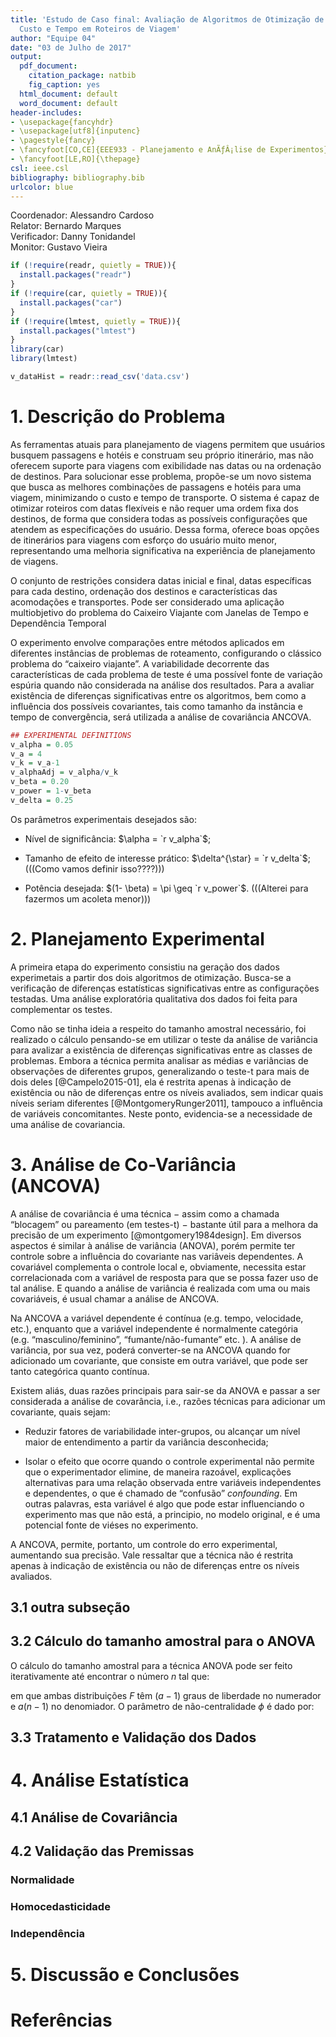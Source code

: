 ```yaml
---
title: 'Estudo de Caso final: Avaliação de Algoritmos de Otimização de
  Custo e Tempo em Roteiros de Viagem'
author: "Equipe 04"
date: "03 de Julho de 2017"
output:
  pdf_document:
    citation_package: natbib
    fig_caption: yes
  html_document: default
  word_document: default
header-includes:
- \usepackage{fancyhdr}
- \usepackage[utf8]{inputenc}
- \pagestyle{fancy}
- \fancyfoot[CO,CE]{EEE933 - Planejamento e AnÃƒÂ¡lise de Experimentos}
- \fancyfoot[LE,RO]{\thepage}
csl: ieee.csl
bibliography: bibliography.bib
urlcolor: blue
---  
```

Coordenador: Alessandro Cardoso    
Relator: Bernardo Marques   
Verificador: Danny Tonidandel   
Monitor: Gustavo Vieira

```r
if (!require(readr, quietly = TRUE)){
  install.packages("readr")
}
if (!require(car, quietly = TRUE)){
  install.packages("car")
}
if (!require(lmtest, quietly = TRUE)){
  install.packages("lmtest")
}
library(car)
library(lmtest)

v_dataHist = readr::read_csv('data.csv')
```

# 1. Descrição do Problema

As ferramentas atuais para planejamento de viagens permitem que usuários busquem passagens e hotéis e construam seu próprio itinerário, mas não oferecem suporte para viagens com exibilidade nas datas ou na ordenação de destinos. Para solucionar esse problema, propõe-se um novo sistema que busca as melhores combinações de passagens e hotéis para uma viagem, minimizando o custo e tempo de transporte. O sistema é capaz de otimizar roteiros com datas flexíveis e não requer uma ordem fixa dos destinos, de forma que considera todas as possíveis configurações que atendem as especificações do usuário. Dessa forma, oferece boas opções de itinerários para viagens com esforço do usuário muito menor, representando uma melhoria significativa na experiência de planejamento de viagens.

O conjunto de restrições considera datas inicial e final, datas específicas para cada destino, ordenação dos destinos e características das acomodações e transportes. Pode ser considerado uma aplicação multiobjetivo do problema do Caixeiro Viajante com Janelas de Tempo e Dependência Temporal

O experimento envolve comparações entre métodos aplicados em diferentes instâncias de problemas de roteamento, configurando o clássico problema do "caixeiro viajante". A variabilidade decorrente das características de cada problema de teste é uma possível fonte de variação espúria quando não considerada na análise dos resultados. Para a avaliar existência de diferenças significativas entre os algoritmos, bem como a influência dos possíveis covariantes, tais como tamanho da instância e tempo de convergência, será utilizada a análise de covariância ANCOVA.

```r
## EXPERIMENTAL DEFINITIONS
v_alpha = 0.05
v_a = 4
v_k = v_a-1
v_alphaAdj = v_alpha/v_k
v_beta = 0.20
v_power = 1-v_beta
v_delta = 0.25
```
Os parâmetros experimentais desejados são:

* Nível de significância: $\alpha = `r v_alpha`$;

* Tamanho de efeito de interesse prático: $\delta^{\star} = `r v_delta`$;
(((Como vamos definir isso????)))

* Potência desejada: $(1- \beta) = \pi \geq `r v_power`$.
(((Alterei para fazermos um acoleta menor)))

# 2. Planejamento Experimental
A primeira etapa do experimento consistiu na geração dos dados experimetais a partir dos dois algoritmos de otimização. Busca-se a verificação de diferenças estatísticas significativas entre as configurações testadas. Uma análise exploratória qualitativa dos dados foi feita para complementar os testes. 

Como não se tinha ideia a respeito do tamanho amostral necessário, foi realizado o cálculo pensando-se em utilizar o teste da análise de variância para avalizar a existência de diferenças significativas entre as classes de problemas. Embora a técnica permita analisar as médias e variâncias de observações de diferentes grupos, generalizando o teste-t para mais de dois deles [@Campelo2015-01], ela é restrita apenas à indicação de existência ou não de diferenças entre os níveis avaliados, sem indicar quais níveis seriam diferentes [@MontgomeryRunger2011], tampouco a influência de variáveis concomitantes.  Neste ponto, evidencia-se a necessidade de uma análise de covariancia.

# 3. Análise de Co-Variância (ANCOVA)
A análise de covariância é uma técnica $-$ assim como a chamada "blocagem" ou pareamento (em testes-t) $-$ bastante útil para a melhora da precisão de um experimento [@montgomery1984design]. Em diversos aspectos é similar à análise de variância (ANOVA), porém permite ter controle sobre a influência do covariante nas variâveis dependentes. A covariável complementa o controle local e, obviamente, necessita estar correlacionada com a variável de resposta para que se possa fazer uso de tal análise. E quando a análise de variância é realizada com uma ou mais covariáveis, é usual chamar a análise de ANCOVA.

Na ANCOVA a variável dependente é contínua (e.g. tempo, velocidade, etc.), enquanto que a variável independente é normalmente categória (e.g. "masculino/feminino", "fumante/não-fumante" etc. ). A análise de variância, por sua vez, poderá converter-se na ANCOVA quando for adicionado um covariante, que consiste em outra variável, que pode ser tanto categórica quanto contínua. 

Existem aliás, duas razões principais para sair-se da ANOVA e passar a ser considerada a análise de covarância, i.e., razões técnicas para adicionar um covariante, quais sejam:

* Reduzir fatores de variabilidade inter-grupos, ou alcançar um nível maior de entendimento a partir da variância desconhecida;

* Isolar o efeito que ocorre quando o controle experimental não permite que o experimentador elimine, de maneira razoável, explicações alternativas para uma relação observada entre variáveis independentes e dependentes, o que é chamado de "confusão" _confounding_. Em outras palavras, esta variável é algo que pode estar influenciando o experimento mas que não está, a principio, no modelo original, e é uma potencial fonte de viéses no experimento.

A ANCOVA, permite, portanto, um controle do erro experimental, aumentando sua precisão. Vale ressaltar que a técnica não é restrita apenas à indicação de existência ou não de diferenças entre os níveis avaliados.

## 3.1 outra subseção


## 3.2 Cálculo do tamanho amostral para o ANOVA

O cálculo do tamanho amostral para a técnica ANOVA pode ser feito iterativamente até encontrar o número $n$ tal que:

\begin{equation}
F_{(1-\alpha)}=F_{\beta;\phi} \,,
\label{eq:06}
\end{equation}

em que ambas distribuições $F$ têm $(a-1)$ graus de liberdade no numerador e $a(n-1)$ no denomiador. O parâmetro de não-centralidade $\phi$ é dado por:

## 3.3 Tratamento e Validação dos Dados

# 4. Análise Estatística

## 4.1 Análise de Covariância

## 4.2 Validação das Premissas

### Normalidade

### Homocedasticidade

### Independência

# 5. Discussão e Conclusões

# Referências